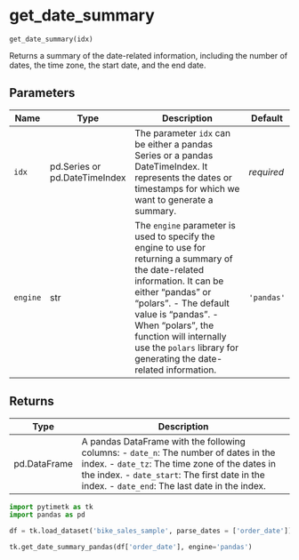 # get_date_summary { #pytimetk.get_date_summary }

`get_date_summary(idx)`

Returns a summary of the date-related information, including the number of 
dates, the time zone, the start date, and the end date.

## Parameters

| Name     | Type                          | Description                                                                                                                                                                                                                                                                                                      | Default    |
|----------|-------------------------------|------------------------------------------------------------------------------------------------------------------------------------------------------------------------------------------------------------------------------------------------------------------------------------------------------------------|------------|
| `idx`    | pd.Series or pd.DateTimeIndex | The parameter `idx` can be either a pandas Series or a pandas  DateTimeIndex. It represents the dates or timestamps for which we want  to generate a summary.                                                                                                                                                    | _required_ |
| `engine` | str                           | The `engine` parameter is used to specify the engine to use for returning a summary of the date-related information. It can be either "pandas" or "polars". - The default value is "pandas". - When "polars", the function will internally use the `polars` library for generating the date-related information. | `'pandas'` | 

## Returns

| Type         | Description                                                                                                                                                                                                                                |
|--------------|--------------------------------------------------------------------------------------------------------------------------------------------------------------------------------------------------------------------------------------------|
| pd.DataFrame | A pandas DataFrame with the following columns:  - `date_n`: The number of dates in the index. - `date_tz`: The time zone of the dates in the index. - `date_start`: The first date in the index. - `date_end`: The last date in the index. |


```python
import pytimetk as tk
import pandas as pd

df = tk.load_dataset('bike_sales_sample', parse_dates = ['order_date'])

tk.get_date_summary_pandas(df['order_date'], engine='pandas')
```
